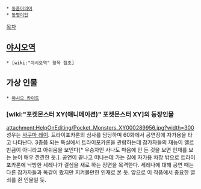  * [[동음이의어]]
 * [[동명이인]]
[[목차]]
== [[야시오역]] ==
 * [wiki:"야시오역" 항목 참조]
== 가상 인물 ==
 * [[야시오 카이토]]
=== [wiki:"포켓몬스터 XY(애니메이션)" 포켓몬스터 XY]의 등장인물 ===
attachment:HelpOnEditing/Pocket_Monsters_XY000289956.jpg?width=300
성우는 [[사쿠마 레이]]. 트라이포카론의 심사를 담당하며 60화에서 공연장에 자가용을 타고 나타난다. 3층쯤 되는 특실에서 트라이포카론을 관람하는데 참가자들의 재능이 엘르 만큼이 아니라고 아쉬움을 보인다[* 우승자인 사나도 마음에 안 든 것을 보면 인재를 보는 눈이 매우 깐깐한 듯.]. 공연이 끝나고 떠나는데 가는 길에 자가용 차창 밖으로 트라이포카론에 낙방한 세레나가 결심을 새로 하는 장면을 목격한다. 세레나에 대해 공연 때는 다른 참가자들과 똑같이 봤지만 지켜볼만한 인재로 본 듯. 앞으로 이 작품에서 중요한 열쇠를 쥔 인물일 듯.
